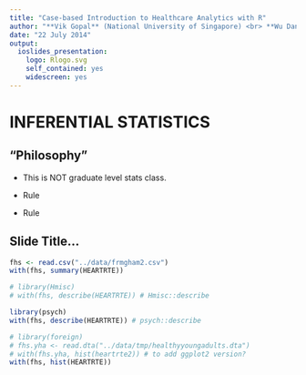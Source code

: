 ```yaml
---
title: "Case-based Introduction to Healthcare Analytics with R"
author: "**Vik Gopal** (National University of Singapore) <br> **Wu Dan** (Khoo Teck Puat Hospital)"
date: "22 July 2014"
output:
  ioslides_presentation:
    logo: Rlogo.svg
    self_contained: yes
    widescreen: yes
---
```


<!---


# EXPLORATORY DATA ANALYSIS


## Desciptive statistics with categorical data {.flexbox .vcenter}

```r
library(vcd)

head(Arthritis)
```


## Desciptive statistics with categorical data | One-way table

```r
with(Arthritis, table(Improved))
with(Arthritis, prop.table(table(Improved)))
```


## Desciptive statistics with categorical data | Two-way contigency table {.smaller}

```r
xtabs(~ Treatment + Improved, data = Arthritis)

margin.table(xtabs(~ Treatment + Improved, data = Arthritis), 1)
margin.table(xtabs(~ Treatment + Improved, data = Arthritis), 2)
```


## Desciptive statistics with categorical data | Two-way contigency table {.smaller}

```r
# addmargins(xtabs(~ Treatment + Improved, data = Arthritis), margin = 1)
# addmargins(xtabs(~ Treatment + Improved, data = Arthritis), margin = 2)
addmargins(xtabs(~ Treatment + Improved, data = Arthritis))

# prop.table(xtabs(~ Treatment + Improved, data = Arthritis), 1)
# prop.table(xtabs(~ Treatment + Improved, data = Arthritis), 2)
prop.table(xtabs(~ Treatment + Improved, data = Arthritis))
```


## Desciptive statistics with categorical data | Two-way contigency table {.smaller}

```r
library(gmodels)
with(Arthritis, CrossTable(Treatment, Improved, prop.r = F, prop.c = F, prop.t = F, prop.chisq = F))
```


## Desciptive statistics with categorical data | Two-way contigency table

```r
library(reshape2)
dcast(Arthritis, Treatment ~ Improved)
```


## Desciptive statistics with categorical data | N-way contigency table

```r
ftable(xtabs(~ Treatment + Sex + Improved, data = Arthritis))
```


-->


# INFERENTIAL STATISTICS


## "Philosophy" {.build}

- This is NOT graduate level stats class.

- Rule

- Rule


## Slide Title...

```r
fhs <- read.csv("../data/frmgham2.csv")
with(fhs, summary(HEARTRTE))

# library(Hmisc)
# with(fhs, describe(HEARTRTE)) # Hmisc::describe

library(psych)
with(fhs, describe(HEARTRTE)) # psych::describe

# library(foreign)
# fhs.yha <- read.dta("../data/tmp/healthyyoungadults.dta")
# with(fhs.yha, hist(heartrte2)) # to add ggplot2 version?
with(fhs, hist(HEARTRTE))
```



